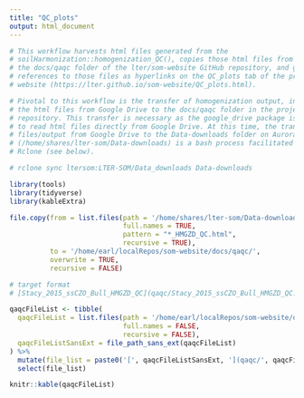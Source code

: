 ```yaml
---
title: "QC_plots"
output: html_document
---
```


```r

# This workflow harvests html files generated from the
# soilHarmonization::homogenization_QC(), copies those html files from Aurora to
# the docs/qaqc folder of the lter/som-website GitHub repository, and generates
# references to those files as hyperlinks on the QC_plots tab of the project
# website (https://lter.github.io/som-website/QC_plots.html).

# Pivotal to this workflow is the transfer of homogenization output, including
# the html files from Google Drive to the docs/qaqc folder in the project
# repository. This transfer is necessary as the google_drive package is unable
# to read html files directly from Google Drive. At this time, the transfer of
# files/output from Google Drive to the Data-downloads folder on Aurora
# (/home/shares/lter-som/Data-downloads) is a bash process facilitated with
# Rclone (see below).

# rclone sync ltersom:LTER-SOM/Data_downloads Data-downloads
```


```r

library(tools)
library(tidyverse)
library(kableExtra)
```


```r

file.copy(from = list.files(path = '/home/shares/lter-som/Data-downloads/',
                            full.names = TRUE,
                            pattern = "*_HMGZD_QC.html",
                            recursive = TRUE),
          to = '/home/earl/localRepos/som-website/docs/qaqc/',
          overwrite = TRUE,
          recursive = FALSE)
```


```r

# target format
# [Stacy_2015_ssCZO_Bull_HMGZD_QC](qaqc/Stacy_2015_ssCZO_Bull_HMGZD_QC.html) 

qaqcFileList <- tibble(
  qaqcFileList = list.files(path = '/home/earl/localRepos/som-website/docs/qaqc/',
                            full.names = FALSE,
                            recursive = FALSE),
  qaqcFileListSansExt = file_path_sans_ext(qaqcFileList)
) %>% 
  mutate(file_list = paste0('[', qaqcFileListSansExt, '](qaqc/', qaqcFileList, ')')) %>% 
  select(file_list) 
```


```r

knitr::kable(qaqcFileList)
```
